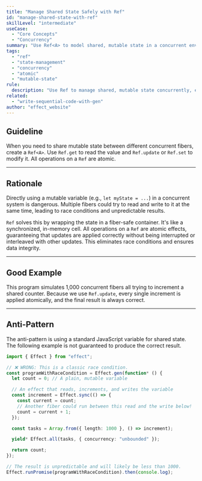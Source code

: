 ```yaml
---
title: "Manage Shared State Safely with Ref"
id: "manage-shared-state-with-ref"
skillLevel: "intermediate"
useCase:
  - "Core Concepts"
  - "Concurrency"
summary: "Use Ref<A> to model shared, mutable state in a concurrent environment, ensuring all updates are atomic and free of race conditions."
tags:
  - "ref"
  - "state-management"
  - "concurrency"
  - "atomic"
  - "mutable-state"
rule:
  description: "Use Ref to manage shared, mutable state concurrently, ensuring atomicity."
related:
  - "write-sequential-code-with-gen"
author: "effect_website"
---
```


## Guideline

When you need to share mutable state between different concurrent fibers, create a `Ref<A>`. Use `Ref.get` to read the value and `Ref.update` or `Ref.set` to modify it. All operations on a `Ref` are atomic.

---

## Rationale

Directly using a mutable variable (e.g., `let myState = ...`) in a concurrent system is dangerous. Multiple fibers could try to read and write to it at the same time, leading to race conditions and unpredictable results.

`Ref` solves this by wrapping the state in a fiber-safe container. It's like a synchronized, in-memory cell. All operations on a `Ref` are atomic effects, guaranteeing that updates are applied correctly without being interrupted or interleaved with other updates. This eliminates race conditions and ensures data integrity.

---

## Good Example

This program simulates 1,000 concurrent fibers all trying to increment a shared counter. Because we use `Ref.update`, every single increment is applied atomically, and the final result is always correct.

<Example path="./src/manage-shared-state-with-ref.ts" />

---

## Anti-Pattern

The anti-pattern is using a standard JavaScript variable for shared state. The following example is not guaranteed to produce the correct result.

```typescript
import { Effect } from "effect";

// ❌ WRONG: This is a classic race condition.
const programWithRaceCondition = Effect.gen(function* () {
  let count = 0; // A plain, mutable variable

  // An effect that reads, increments, and writes the variable
  const increment = Effect.sync(() => {
    const current = count;
    // Another fiber could run between this read and the write below!
    count = current + 1;
  });

  const tasks = Array.from({ length: 1000 }, () => increment);

  yield* Effect.all(tasks, { concurrency: "unbounded" });

  return count;
});

// The result is unpredictable and will likely be less than 1000.
Effect.runPromise(programWithRaceCondition).then(console.log);
```